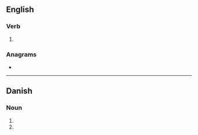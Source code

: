 ==English==

===Verb===
{{head|en|verb form}}

# {{en-third-person singular of|skud}}

===Anagrams===
* {{anagrams|en|a=dkssu|dusks}}

----

==Danish==

===Noun===
{{head|da|noun form|g=n}}

# {{genitive singular indefinite of|skud|lang=da}}
# {{genitive plural indefinite of|skud|lang=da}}